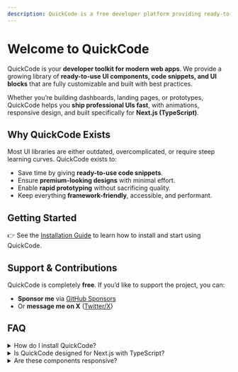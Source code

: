 ```yaml
---
description: QuickCode is a free developer platform providing ready-to-use UI components, code snippets, and UI blocks for rapid prototyping and modern web apps.
---
```


# Welcome to QuickCode

QuickCode is your **developer toolkit for modern web apps**. We provide a growing library of **ready-to-use UI components, code snippets, and UI blocks** that are fully customizable and built with best practices.

Whether you’re building dashboards, landing pages, or prototypes, QuickCode helps you **ship professional UIs fast**, with animations, responsive design, and built specifically for **Next.js (TypeScript)**.

## Why QuickCode Exists

Most UI libraries are either outdated, overcomplicated, or require steep learning curves. QuickCode exists to:

- Save time by giving **ready-to-use code snippets**.
- Ensure **premium-looking designs** with minimal effort.
- Enable **rapid prototyping** without sacrificing quality.
- Keep everything **framework-friendly**, accessible, and performant.

## Getting Started

👉 See the [Installation Guide](/docs/Installation) to learn how to install and start using QuickCode.

## Support & Contributions

QuickCode is completely **free**. If you’d like to support the project, you can:

- **Sponsor me** via [GitHub Sponsors](https://github.com/sponsors/iamsufiyan560)
- Or **message me on X** ([Twitter/X](https://x.com/iamsufiyan560))

## FAQ

<details>
  <summary>How do I install QuickCode?</summary>
  You can install QuickCode via **npm** and start using the CLI immediately.

👉 [Click here for installation steps](/docs/Installation).

</details>

<details>
  <summary>Is QuickCode designed for Next.js with TypeScript?</summary>
  Yes — QuickCode components are designed for **Next.js projects using TypeScript
  ONLY**.
</details>

<details>
  <summary>Are these components responsive?</summary>
  Absolutely. All QuickCode components are designed with **mobile-first responsive
  layouts** and follow accessibility best practices.
</details>
